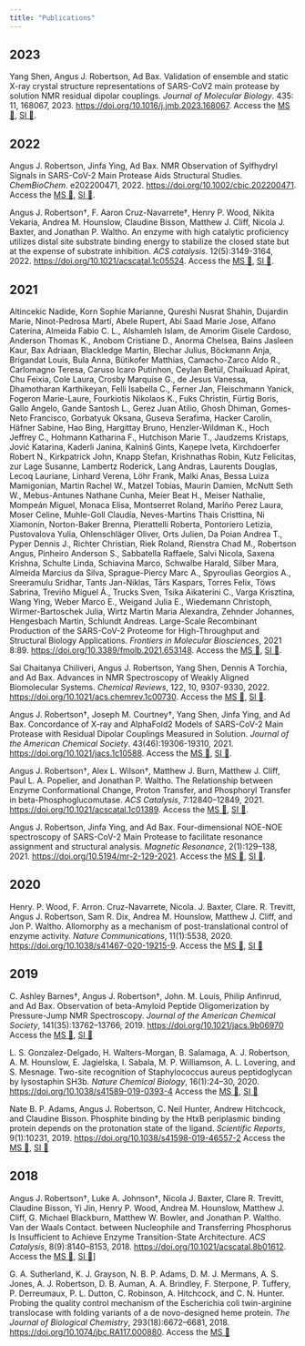 ```yaml
---
title: "Publications"
---
```


## 2023

Yang Shen, Angus J. Robertson, Ad Bax. Validation of ensemble and static X-ray crystal structure representations of SARS-CoV2 main protease by solution NMR residual dipolar couplings. *Journal of Molecular Biology*. 435: 11, 168067, 2023. [https://doi.org/10.1016/j.jmb.2023.168067](https://doi.org/10.1016/j.jmb.2023.168067). Access the [MS 📖](resources/papers/14.pdf), [SI 📖](resources/papers/14_SI.pdf).

## 2022

Angus J. Robertson, Jinfa Ying, Ad Bax. NMR Observation of Sylfhydryl Signals in SARS-CoV-2 Main Protease Aids Structural Studies. *ChemBioChem*. e202200471, 2022. [https://doi.org/10.1002/cbic.202200471](https://doi.org/10.1002/cbic.202200471). Access the [MS 📖](resources/papers/13.pdf), [SI 📖](resources/papers/13_SI.pdf).

Angus J. Robertson†, F. Aaron Cruz-Navarrete†, Henry P. Wood, Nikita Vekaria, Andrea M. Hounslow, Claudine Bisson, Matthew J. Cliff, Nicola J. Baxter, and Jonathan P. Waltho. An enzyme with high catalytic proficiency utilizes distal site substrate binding energy to stabilize the closed state but at the expense of substrate inhibition. *ACS catalysis*. 12(5):3149-3164, 2022. [https://doi.org/10.1021/acscatal.1c05524](https://doi.org/10.1021/acscatal.1c05524). Access the [MS 📖](resources/papers/12.pdf), [SI 📖](resources/papers/12_SI.pdf).

## 2021

Altincekic Nadide, Korn Sophie Marianne, Qureshi Nusrat Shahin, Dujardin Marie, Ninot-Pedrosa Martí, Abele Rupert, Abi Saad Marie Jose, Alfano Caterina, Almeida Fabio C. L., Alshamleh Islam, de Amorim Gisele Cardoso, Anderson Thomas K., Anobom Cristiane D., Anorma Chelsea, Bains Jasleen Kaur, Bax Adriaan, Blackledge Martin, Blechar Julius, Böckmann Anja, Brigandat Louis, Bula Anna, Bütikofer Matthias, Camacho-Zarco Aldo R., Carlomagno Teresa, Caruso Icaro Putinhon, Ceylan Betül, Chaikuad Apirat, Chu Feixia, Cole Laura, Crosby Marquise G., de Jesus Vanessa, Dhamotharan Karthikeyan, Felli Isabella C., Ferner Jan, Fleischmann Yanick, Fogeron Marie-Laure, Fourkiotis Nikolaos K., Fuks Christin, Fürtig Boris, Gallo Angelo, Gande Santosh L., Gerez Juan Atilio, Ghosh Dhiman, Gomes-Neto Francisco, Gorbatyuk Oksana, Guseva Serafima, Hacker Carolin, Häfner Sabine, Hao Bing, Hargittay Bruno, Henzler-Wildman K., Hoch Jeffrey C., Hohmann Katharina F., Hutchison Marie T., Jaudzems Kristaps, Jović Katarina, Kaderli Janina, Kalniņš Gints, Kaņepe Iveta, Kirchdoerfer Robert N., Kirkpatrick John, Knapp Stefan, Krishnathas Robin, Kutz Felicitas, zur Lage Susanne, Lambertz Roderick, Lang Andras, Laurents Douglas, Lecoq Lauriane, Linhard Verena, Löhr Frank, Malki Anas, Bessa Luiza Mamigonian, Martin Rachel W., Matzel Tobias, Maurin Damien, McNutt Seth W., Mebus-Antunes Nathane Cunha, Meier Beat H., Meiser Nathalie, Mompeán Miguel, Monaca Elisa, Montserret Roland, Mariño Perez Laura, Moser Celine, Muhle-Goll Claudia, Neves-Martins Thais Cristtina, Ni Xiamonin, Norton-Baker Brenna, Pierattelli Roberta, Pontoriero Letizia, Pustovalova Yulia, Ohlenschläger Oliver, Orts Julien, Da Poian Andrea T., Pyper Dennis J., Richter Christian, Riek Roland, Rienstra Chad M., Robertson Angus, Pinheiro Anderson S., Sabbatella Raffaele, Salvi Nicola, Saxena Krishna, Schulte Linda, Schiavina Marco, Schwalbe Harald, Silber Mara, Almeida Marcius da Silva, Sprague-Piercy Marc A., Spyroulias Georgios A., Sreeramulu Sridhar, Tants Jan-Niklas, Tārs Kaspars, Torres Felix, Töws Sabrina, Treviño Miguel Á., Trucks Sven, Tsika Aikaterini C., Varga Krisztina, Wang Ying, Weber Marco E., Weigand Julia E., Wiedemann Christoph, Wirmer-Bartoschek Julia, Wirtz Martin Maria Alexandra, Zehnder Johannes, Hengesbach Martin, Schlundt Andreas. Large-Scale Recombinant Production of the SARS-CoV-2 Proteome for High-Throughput and Structural Biology Applications. *Frontiers in Molecular Biosciences*, 2021 8:89. [https://doi.org/10.3389/fmolb.2021.653148](https://doi.org/10.3389/fmolb.2021.653148).  Access the [MS 📖](resources/papers/11.pdf), [SI 📖](resources/papers/11_SI.pdf).

Sai Chaitanya Chiliveri, Angus J. Robertson, Yang Shen, Dennis A Torchia, and Ad Bax. Advances in NMR Spectroscopy of Weakly Aligned Biomolecular Systems. *Chemical Reviews*, 122, 10, 9307-9330, 2022. [https://doi.org/10.1021/acs.chemrev.1c00730](https://doi.org/10.1021/acs.chemrev.1c00730). Access the [MS 📖](resources/papers/10.pdf), [SI 📖](resources/papers/10_SI.pdf).

Angus J. Robertson†, Joseph M. Courtney†, Yang Shen, Jinfa Ying, and Ad Bax. Concordance of X-ray and AlphaFold2 Models of SARS-CoV-2 Main Protease with Residual Dipolar Couplings Measured in Solution. *Journal of the American Chemical Society*. 43(46):19306-19310, 2021. [https://doi.org/10.1021/jacs.1c10588](https://doi.org/10.1021/jacs.1c10588). Access the [MS 📖](resources/papers/9.pdf), [SI 📖](resources/papers/9_SI.pdf).

Angus J. Robertson†, Alex L. Wilson†, Matthew J. Burn, Matthew J. Cliff, Paul L. A. Popelier, and Jonathan P. Waltho. The Relationship between Enzyme Conformational Change, Proton Transfer, and Phosphoryl Transfer in beta-Phosphoglucomutase. *ACS Catalysis*, 7:12840–12849, 2021.  [https://doi.org/10.1021/acscatal.1c01389](https://doi.org/10.1021/acscatal.1c01389). Access the [MS 📖](resources/papers/8.pdf), [SI 📖](resources/papers/8_SI.pdf).

Angus J. Robertson, Jinfa Ying, and Ad Bax. Four-dimensional NOE-NOE spectroscopy of SARS-CoV-2 Main Protease to facilitate resonance assignment and structural analysis. *Magnetic Resonance*, 2(1):129–138, 2021. [https://doi.org/10.5194/mr-2-129-2021](https://doi.org/10.5194/mr-2-129-2021). Access the [MS 📖](resources/papers/7.pdf), [SI 📖](resources/papers/7_SI.pdf).

## 2020

Henry. P. Wood, F. Arron. Cruz-Navarrete, Nicola. J. Baxter, Clare. R. Trevitt, Angus J. Robertson, Sam R. Dix, Andrea M. Hounslow, Matthew J. Cliff, and Jon P. Waltho. Allomorphy as a mechanism of post-translational control of enzyme activity. *Nature Communications*, 11(1):5538, 2020.  [https://doi.org/10.1038/s41467-020-19215-9](https://doi.org/10.1038/s41467-020-19215-9). Access the [MS 📖](resources/papers/6.pdf), [SI 📖](resources/papers/6_SI.pdf)


## 2019

C. Ashley Barnes†, Angus J. Robertson†, John. M. Louis, Philip Anfinrud, and Ad Bax. Observation of beta-Amyloid Peptide Oligomerization by Pressure-Jump NMR Spectroscopy. *Journal of the American Chemical Society*, 141(35):13762–13766, 2019. [https://doi.org/10.1021/jacs.9b06970](https://doi.org/10.1021/jacs.9b06970) Access the [MS 📖](resources/papers/5.pdf), [SI 📖](resources/papers/5_SI.pdf)


L. S. Gonzalez-Delgado, H. Walters-Morgan, B. Salamaga, A. J. Robertson, A. M. Hounslow, E. Jagielska, I. Sabala, M. P. Williamson, A. L. Lovering, and S. Mesnage. Two-site recognition of Staphylococcus aureus peptidoglycan by lysostaphin SH3b. *Nature Chemical Biology*, 16(1):24–30, 2020. [https://doi.org/10.1038/s41589-019-0393-4](https://doi.org/10.1038/s41589-019-0393-4) Access the [MS 📖](resources/papers/4.pdf), [SI 📖](resources/papers/4_SI.pdf)

Nate B. P. Adams, Angus J. Robertson, C. Neil Hunter, Andrew Hitchcock, and Claudine Bisson. Phosphite binding by the HtxB periplasmic binding protein depends on the protonation state of the ligand. *Scientific Reports*, 9(1):10231, 2019. [https://doi.org/10.1038/s41598-019-46557-2](https://doi.org/10.1038/s41598-019-46557-2) Access the [MS 📖](resources/papers/3.pdf), [SI 📖](resources/papers/3_SI.pdf)

## 2018

Angus J. Robertson†, Luke A. Johnson†, Nicola J. Baxter, Clare R. Trevitt, Claudine Bisson, Yi Jin, Henry P. Wood, Andrea M. Hounslow, Matthew J. Cliff, G. Michael Blackburn, Matthew W. Bowler, and Jonathan P. Waltho. Van der Waals Contact. between Nucleophile and Transferring Phosphorus Is Insufficient to Achieve Enzyme Transition-State Architecture. *ACS Catalysis*, 8(9):8140–8153, 2018. [https://doi.org/10.1021/acscatal.8b01612](https://doi.org/10.1021/acscatal.8b01612). Access the [MS 📖](resources/papers/1.pdf), [SI 📖](resources/papers/2_SI.pdf)]

G. A. Sutherland, K. J. Grayson, N. B. P. Adams, D. M. J. Mermans, A. S. Jones, A. J. Robertson, D. B. Auman, A. A. Brindley, F. Sterpone, P. Tuffery, P. Derreumaux, P. L. Dutton, C. Robinson, A. Hitchcock, and C. N. Hunter. Probing the quality control mechanism of the Escherichia coli twin-arginine translocase with folding variants of a de novo-designed heme protein. *The Journal of Biological Chemistry*, 293(18):6672–6681, 2018. [https://doi.org/10.1074/jbc.RA117.000880](https://doi.org/10.1074/jbc.RA117.000880). Access the [MS 📖](resources/papers/1.pdf)




